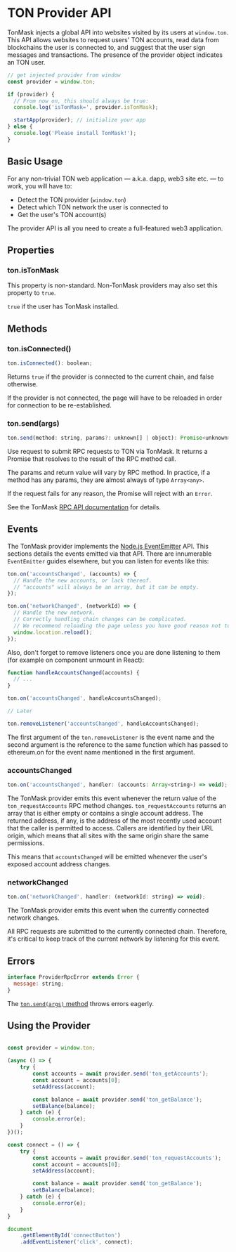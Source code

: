 
# TON Provider API

TonMask injects a global API into websites visited by its users at `window.ton`. This API allows websites to request users' TON accounts,
read data from blockchains the user is connected to, and suggest that the user sign messages and transactions. The presence of the provider
object indicates an TON user.

```js
// get injected provider from window
const provider = window.ton;

if (provider) {
  // From now on, this should always be true:
  console.log('isTonMask=', provider.isTonMask);

  startApp(provider); // initialize your app
} else {
  console.log('Please install TonMask!');
}

```

## Basic Usage

For any non-trivial TON web application — a.k.a. dapp, web3 site etc. — to work, you will have to:

- Detect the TON provider (`window.ton`)
- Detect which TON network the user is connected to
- Get the user's TON account(s)

The provider API is all you need to create a full-featured web3 application.

## Properties

### ton.isTonMask

<Callout>This property is non-standard. Non-TonMask providers may also set this property to `true`.</Callout>

`true` if the user has TonMask installed.

## Methods

### ton.isConnected()

```js
ton.isConnected(): boolean;
```

Returns `true` if the provider is connected to the current chain, and false otherwise.

If the provider is not connected, the page will have to be reloaded in order for connection to be re-established.

### ton.send(args)

```js
ton.send(method: string, params?: unknown[] | object): Promise<unknown>;
```

Use request to submit RPC requests to TON via TonMask. It returns a Promise that resolves to the result of the RPC method call.

The params and return value will vary by RPC method. In practice, if a method has any params, they are almost always of type `Array<any>`.

If the request fails for any reason, the Promise will reject with an `Error`.

See the TonMask [RPC API documentation](/docs/api-reference/rpc-api) for details.

## Events

The TonMask provider implements the [Node.js EventEmitter](https://nodejs.org/api/events.html) API. This sections details the events emitted
via that API. There are innumerable `EventEmitter` guides elsewhere, but you can listen for events like this:

```js
ton.on('accountsChanged', (accounts) => {
  // Handle the new accounts, or lack thereof.
  // "accounts" will always be an array, but it can be empty.
});

ton.on('networkChanged', (networkId) => {
  // Handle the new network.
  // Correctly handling chain changes can be complicated.
  // We recommend reloading the page unless you have good reason not to.
  window.location.reload();
});
```

Also, don't forget to remove listeners once you are done listening to them (for example on component unmount in React):

```js
function handleAccountsChanged(accounts) {
  // ...
}

ton.on('accountsChanged', handleAccountsChanged);

// Later

ton.removeListener('accountsChanged', handleAccountsChanged);
```

The first argument of the `ton.removeListener` is the event name and the second argument is the reference to the same
function which has passed to ethereum.on for the event name mentioned in the first argument.

### accountsChanged

```js
ton.on('accountsChanged', handler: (accounts: Array<string>) => void);
```

The TonMask provider emits this event whenever the return value of the `ton_requestAccounts` RPC method changes.
`ton_requestAccounts` returns an array that is either empty or contains a single account address. The returned address,
if any, is the address of the most recently used account that the caller is permitted to access. Callers are identified
by their URL origin, which means that all sites with the same origin share the same permissions.

This means that `accountsChanged` will be emitted whenever the user's exposed account address changes.

### networkChanged

```js
ton.on('networkChanged', handler: (networkId: string) => void);
```

The TonMask provider emits this event when the currently connected network changes.

All RPC requests are submitted to the currently connected chain. Therefore, it's critical to
keep track of the current network by listening for this event.

## Errors

```js
interface ProviderRpcError extends Error {
  message: string;
}
```

The [`ton.send(args)` method](#tonsendargs) throws errors eagerly.

## Using the Provider

```js

const provider = window.ton;

(async () => {
    try {
        const accounts = await provider.send('ton_getAccounts');
        const account = accounts[0];
        setAddress(account);

        const balance = await provider.send('ton_getBalance');
        setBalance(balance);
    } catch (e) {
        console.error(e);
    }
})();

const connect = () => {
    try {
        const accounts = await provider.send('ton_requestAccounts');
        const account = accounts[0];
        setAddress(account);

        const balance = await provider.send('ton_getBalance');
        setBalance(balance);
    } catch (e) {
        console.error(e);
    }
}

document
    .getElementById('connectButton')
    .addEventListener('click', connect);

```
